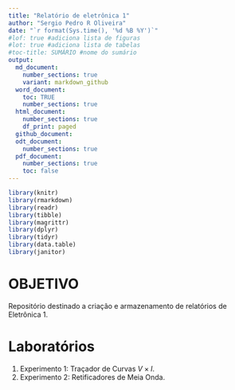 ```yaml
---
title: "Relatório de eletrônica 1"
author: "Sergio Pedro R Oliveira"
date: "`r format(Sys.time(), '%d %B %Y')`"
#lof: true #adiciona lista de figuras
#lot: true #adiciona lista de tabelas
#toc-title: SUMÁRIO #nome do sumário
output:
  md_document:
    number_sections: true
    variant: markdown_github
  word_document: 
    toc: TRUE
    number_sections: true
  html_document:
    number_sections: true
    df_print: paged
  github_document: 
  odt_document: 
    number_sections: true
  pdf_document: 
    number_sections: true
    toc: false
---
```


```r
library(knitr)
library(rmarkdown)
library(readr)
library(tibble)
library(magrittr)
library(dplyr)
library(tidyr)
library(data.table)
library(janitor)
```

\newpage

# OBJETIVO

Repositório destinado a criação e armazenamento de relatórios de Eletrônica 1.\

\pagenumbering{arabic}

\newpage

# Laboratórios

1. Experimento 1: Traçador de Curvas $V \times I$.\
2. Experimento 2: Retificadores de Meia Onda.\